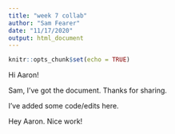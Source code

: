 ```yaml
---
title: "week 7 collab"
author: "Sam Fearer"
date: "11/17/2020"
output: html_document
---
```


```r
knitr::opts_chunk$set(echo = TRUE)
```


Hi Aaron!

Sam, I've got the document. Thanks for sharing.

I've added some code/edits here.


Hey Aaron. Nice work!
